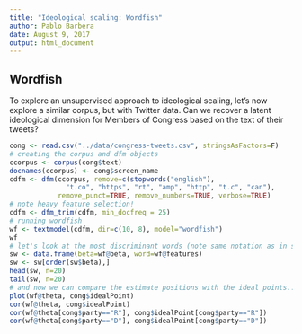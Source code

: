 ```yaml
---
title: "Ideological scaling: Wordfish"
author: Pablo Barbera
date: August 9, 2017
output: html_document
---
```


## Wordfish

To explore an unsupervised approach to ideological scaling, let's now explore a similar corpus, but with Twitter data. Can we recover a latent ideological dimension for Members of Congress based on the text of their tweets?

```r
cong <- read.csv("../data/congress-tweets.csv", stringsAsFactors=F)
# creating the corpus and dfm objects
ccorpus <- corpus(cong$text)
docnames(ccorpus) <- cong$screen_name
cdfm <- dfm(ccorpus, remove=c(stopwords("english"), 
              "t.co", "https", "rt", "amp", "http", "t.c", "can"), 
            remove_punct=TRUE, remove_numbers=TRUE, verbose=TRUE)
# note heavy feature selection!
cdfm <- dfm_trim(cdfm, min_docfreq = 25)
# running wordfish
wf <- textmodel(cdfm, dir=c(10, 8), model="wordfish")
wf
# let's look at the most discriminant words (note same notation as in slides)
sw <- data.frame(beta=wf@beta, word=wf@features)
sw <- sw[order(sw$beta),]
head(sw, n=20)
tail(sw, n=20)
# and now we can compare the estimate positions with the ideal points...
plot(wf@theta, cong$idealPoint)
cor(wf@theta, cong$idealPoint)
cor(wf@theta[cong$party=="R"], cong$idealPoint[cong$party=="R"])
cor(wf@theta[cong$party=="D"], cong$idealPoint[cong$party=="D"])

```




